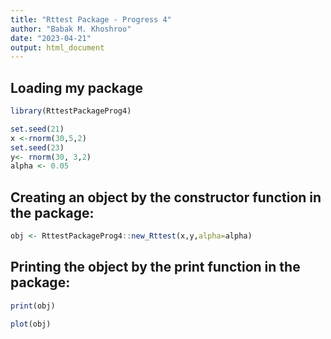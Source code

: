 ```yaml
---
title: "Rttest Package - Progress 4"
author: "Babak M. Khoshroo"
date: "2023-04-21"
output: html_document
---
```


## Loading my package
```r
library(RttestPackageProg4)
```

```r
set.seed(21)
x <-rnorm(30,5,2)
set.seed(23)
y<- rnorm(30, 3,2)
alpha <- 0.05
```

## Creating an object by the constructor function in the package:
```r
obj <- RttestPackageProg4::new_Rttest(x,y,alpha=alpha)
```

## Printing the object by the print function in the package:
```r
print(obj)
```

```r
plot(obj)
```

